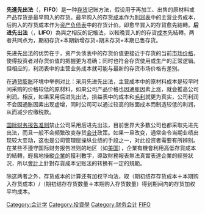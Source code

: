 {{会计|expanded=簿记}}

{{About|財務術語|計算機專業術語|先進先出演算法}}

'''先進先出法'''（{{lang-en|First In, First Out}}，'''FIFO'''）是一种[[存货|存货]]记账方法，假设用于再加工、出售的原材料或产品存货是最早购入的存货。最早购入的存货[[成本|成本]]作为[[利润表|利润表]]中的主营业务成本，后购入的存货成本作为[[资产负债表|资产负债表]]中的存货计价。即愈早買入的存貨愈先結轉。'''后进先出法'''（{{lang-en|Last In, First out}}，'''LIFO'''）為與之相反的記帳法，以較晚買入的的存貨[[成本|成本]]先結轉。两者共同点为，期初存货+本期新增存货=期末存货+本期已售存货。

先进先出法的优势在于，资产负债表中的存货价值更接近于存货的当前[[市场价格|市场价格]]，使得投资者对存货价值的把握更为准确；同时也符合存货使用或生产的正常逻辑。但相应的，利润表中的主营业务成本就可能与最新的存货市场价格有差别。

在[[通货膨胀|通货膨胀]]环境中举例对比：采用先进先出法，主营成本中的原材料成本是较早时间采购的价格较低的原材料，如果公司产品价格也因通胀因素上涨，就会推高公司利润。相反，如果采用后进先出法，损益表中的成本和[[毛利|毛利]]就更为真实，公司利润不会因通胀因素出现虚增，同时公司可以通过较高的账面成本而制造较低的利润，从而减少应缴税款。

[[国际财务报告准则|国际财务报告准则]]禁止公司采用后进先出法，目前世界大多数公司也都采取先进先出法，而且一般不会频繁改变存货[[会计|会计]]政策。如果一旦改变，通常会令当期业绩出现较大变动，这也是公司管理层操纵业绩的手段之一，对此投资者需要有所辨别。在某些不遵守国际财务报告准则的地区（如[[美国|美国]]），企業有機會利用高低存貨成本的結轉，輕易地操縱[[企業|企業]]的獲利數字，導致財務報表無法真實表達企業的經營狀況，所以[[會計|會計]]上針對存貨成本记账法的转换有一定的規範。

除这两者之外，存货成本的计算还有加权平均法，取（期初结存存货成本＋本期购入存货成本）/（期初结存存货数量＋本期购入存货数量）得到期间内的存货加权平均成本。

:

{{Accounting-stub}}

[[Category:会计学|Category:会计学]]
[[Category:投資學|Category:投資學]]
[[Category:财务会计|Category:财务会计]]
[[Category:存貨|FIFO]]